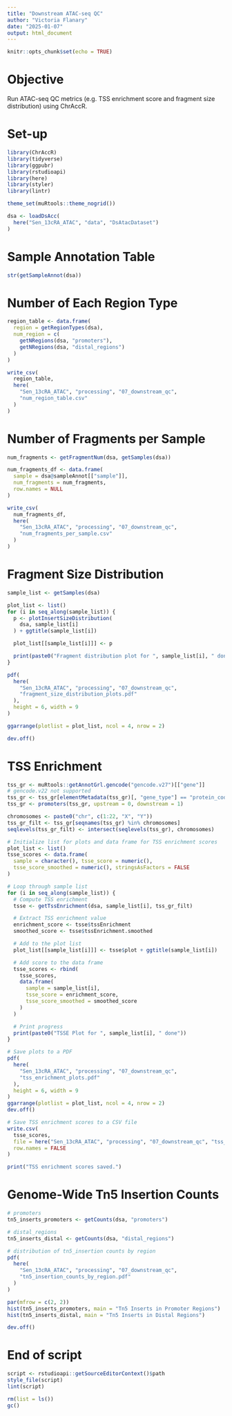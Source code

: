 ```yaml
---
title: "Downstream ATAC-seq QC"
author: "Victoria Flanary"
date: "2025-01-07"
output: html_document
---
```


```r
knitr::opts_chunk$set(echo = TRUE)
```

# Objective
Run ATAC-seq QC metrics (e.g. TSS enrichment score and fragment size distribution)
using ChrAccR.

# Set-up
```r
library(ChrAccR)
library(tidyverse)
library(ggpubr)
library(rstudioapi)
library(here)
library(styler)
library(lintr)
```

```r
theme_set(muRtools::theme_nogrid())
```

```r
dsa <- loadDsAcc(
  here("Sen_13cRA_ATAC", "data", "DsAtacDataset")
)
```

# Sample Annotation Table
```r
str(getSampleAnnot(dsa))
```

# Number of Each Region Type
```r
region_table <- data.frame(
  region = getRegionTypes(dsa),
  num_region = c(
    getNRegions(dsa, "promoters"),
    getNRegions(dsa, "distal_regions")
  )
)

write_csv(
  region_table,
  here(
    "Sen_13cRA_ATAC", "processing", "07_downstream_qc",
    "num_region_table.csv"
  )
)
```

# Number of Fragments per Sample
```r
num_fragments <- getFragmentNum(dsa, getSamples(dsa))

num_fragments_df <- data.frame(
  sample = dsa@sampleAnnot[["sample"]],
  num_fragments = num_fragments,
  row.names = NULL
)

write_csv(
  num_fragments_df,
  here(
    "Sen_13cRA_ATAC", "processing", "07_downstream_qc",
    "num_fragments_per_sample.csv"
  )
)
```

# Fragment Size Distribution
```r
sample_list <- getSamples(dsa)

plot_list <- list()
for (i in seq_along(sample_list)) {
  p <- plotInsertSizeDistribution(
    dsa, sample_list[i]
  ) + ggtitle(sample_list[i])

  plot_list[[sample_list[i]]] <- p

  print(paste0("Fragment distribution plot for ", sample_list[i], " done"))
}

pdf(
  here(
    "Sen_13cRA_ATAC", "processing", "07_downstream_qc",
    "fragment_size_distribution_plots.pdf"
  ),
  height = 6, width = 9
)

ggarrange(plotlist = plot_list, ncol = 4, nrow = 2)

dev.off()
```

# TSS Enrichment
```r
tss_gr <- muRtools::getAnnotGrl.gencode("gencode.v27")[["gene"]]
# gencode.v22 not supported
tss_gr <- tss_gr[elementMetadata(tss_gr)[, "gene_type"] == "protein_coding"]
tss_gr <- promoters(tss_gr, upstream = 0, downstream = 1)
```

```r
chromosomes <- paste0("chr", c(1:22, "X", "Y"))
tss_gr_filt <- tss_gr[seqnames(tss_gr) %in% chromosomes]
seqlevels(tss_gr_filt) <- intersect(seqlevels(tss_gr), chromosomes)
```

```r
# Initialize list for plots and data frame for TSS enrichment scores
plot_list <- list()
tsse_scores <- data.frame(
  sample = character(), tsse_score = numeric(),
  tsse_score_smoothed = numeric(), stringsAsFactors = FALSE
)

# Loop through sample list
for (i in seq_along(sample_list)) {
  # Compute TSS enrichment
  tsse <- getTssEnrichment(dsa, sample_list[i], tss_gr_filt)

  # Extract TSS enrichment value
  enrichment_score <- tsse$tssEnrichment
  smoothed_score <- tsse$tssEnrichment.smoothed

  # Add to the plot list
  plot_list[[sample_list[i]]] <- tsse$plot + ggtitle(sample_list[i])

  # Add score to the data frame
  tsse_scores <- rbind(
    tsse_scores,
    data.frame(
      sample = sample_list[i],
      tsse_score = enrichment_score,
      tsse_score_smoothed = smoothed_score
    )
  )

  # Print progress
  print(paste0("TSSE Plot for ", sample_list[i], " done"))
}

# Save plots to a PDF
pdf(
  here(
    "Sen_13cRA_ATAC", "processing", "07_downstream_qc",
    "tss_enrichment_plots.pdf"
  ),
  height = 6, width = 9
)
ggarrange(plotlist = plot_list, ncol = 4, nrow = 2)
dev.off()

# Save TSS enrichment scores to a CSV file
write.csv(
  tsse_scores,
  file = here("Sen_13cRA_ATAC", "processing", "07_downstream_qc", "tss_enrichment_scores.csv"),
  row.names = FALSE
)

print("TSS enrichment scores saved.")
```

# Genome-Wide Tn5 Insertion Counts
```r
# promoters
tn5_inserts_promoters <- getCounts(dsa, "promoters")

# distal_regions
tn5_inserts_distal <- getCounts(dsa, "distal_regions")

# distribution of tn5_insertion counts by region
pdf(
  here(
    "Sen_13cRA_ATAC", "processing", "07_downstream_qc",
    "tn5_insertion_counts_by_region.pdf"
  )
)

par(mfrow = c(2, 2))
hist(tn5_inserts_promoters, main = "Tn5 Inserts in Promoter Regions")
hist(tn5_inserts_distal, main = "Tn5 Inserts in Distal Regions")

dev.off()
```

# End of script
```r
script <- rstudioapi::getSourceEditorContext()$path
style_file(script)
lint(script)
```

```r
rm(list = ls())
gc()
```
